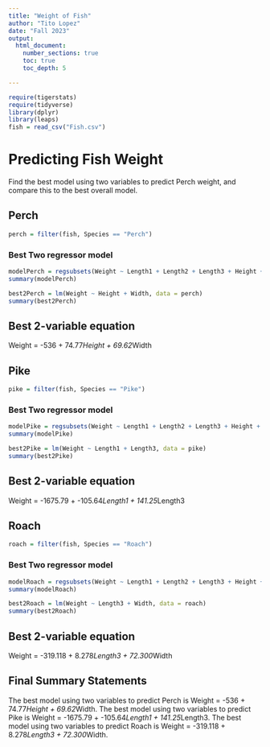 ```yaml
---
title: "Weight of Fish"
author: "Tito Lopez"
date: "Fall 2023"  
output: 
  html_document:
    number_sections: true
    toc: true
    toc_depth: 5

---
```



```r
require(tigerstats)
require(tidyverse)
library(dplyr)
library(leaps)
fish = read_csv("Fish.csv")
```

# Predicting Fish Weight

Find the best model using two variables to predict Perch weight, and compare this to the best overall model.

## Perch

```r
perch = filter(fish, Species == "Perch")
```

### Best Two regressor model

```r
modelPerch = regsubsets(Weight ~ Length1 + Length2 + Length3 + Height + Width, data = perch)
summary(modelPerch)
```

```r
best2Perch = lm(Weight ~ Height + Width, data = perch)
summary(best2Perch)
```


## Best 2-variable equation

Weight = -536 + 74.77*Height + 69.62*Width

## Pike

```r
pike = filter(fish, Species == "Pike")
```

### Best Two regressor model

```r
modelPike = regsubsets(Weight ~ Length1 + Length2 + Length3 + Height + Width, data = pike)
summary(modelPike)
```

```r
best2Pike = lm(Weight ~ Length1 + Length3, data = pike)
summary(best2Pike)
```

## Best 2-variable equation

Weight = -1675.79 + -105.64*Length1 + 141.25*Length3

## Roach

```r
roach = filter(fish, Species == "Roach")
```

### Best Two regressor model

```r
modelRoach = regsubsets(Weight ~ Length1 + Length2 + Length3 + Height + Width, data = roach)
summary(modelRoach)
```

```r
best2Roach = lm(Weight ~ Length3 + Width, data = roach)
summary(best2Roach)
```

## Best 2-variable equation

Weight = -319.118 + 8.278*Length3 + 72.300*Width

## Final Summary Statements

The best model using two variables to predict Perch is Weight = -536 + 74.77*Height + 69.62*Width. The best model using two variables to predict Pike is Weight = -1675.79 + -105.64*Length1 + 141.25*Length3. The best model using two variables to predict Roach is Weight = -319.118 + 8.278*Length3 + 72.300*Width.